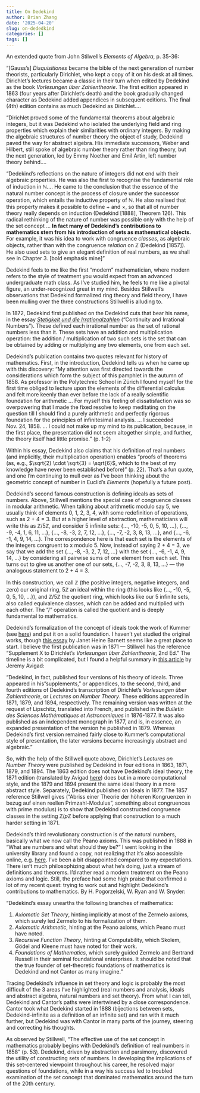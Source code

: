 ```yaml
---
title: On Dedekind
author: Brian Zhang
date: '2025-04-20'
slug: on-dededkind
categories: []
tags: []
---
```


An extended quote from John Stilwell's *Elements of Algebra*, p. 35-36:

"[Gauss's] *Disquisitiones* became the bible of the next generation of number theorists, particularly Dirichlet, who kept a copy of it on his desk at all times. Dirichlet's lectures became a classic in their turn when edited by Dedekind as the book *Vorlesungen über Zahlentheorie*. The first edition appeared in 1863 (four years after Dirichlet's death) and the book gradually changed character as Dedekind added appendices in subsequent editions. The final (4th) edition contains as much Dedekind as Dirichlet....

"Dirichlet proved some of the fundamental theorems about algebraic integers, but it was Dedekind who isolated the underlying field and ring properties which explain their similarities with ordinary integers. By making the algebraic structures of number theory the object of study, Dedekind paved the way for abstract algebra. His immediate successors, Weber and Hilbert, still spoke of algebraic number theory rather than ring theory, but the next generation, led by Emmy Noether and Emil Artin, left number theory behind....

"Dedekind's reflections on the nature of integers did not end with their algebraic properties. He was also the first to recognise the fundamental role of induction in $\mathbb{N}$.... He came to the conclusion that the essence of the natural number concept is the process of closure under the successor operation, which entails the inductive property of $\mathbb{N}$. He also realised that this property makes it possible to define $+$ and $\times$, so that all of number theory really depends on induction (Dedekind [1888], Theorem 126). This radical rethinking of the nature of number was possible only with the help of the set concept ... **In fact many of Dedekind's contributions to mathematics stem from his introduction of sets as mathematical objects.** For example, it was his idea to work with congruence *classes*, as algebraic objects, rather than with the congruence *relation* on $\mathbb{Z}$ (Dedekind [1857]). He also used sets to give an elegant definition of real numbers, as we shall see in Chapter 3. [bold emphasis mine]"

Dedekind feels to me like the first "modern" mathematician, where modern refers to the style of treatment you would expect from an advanced undergraduate math class. As I‘ve studied him, he feels to me like a pivotal figure, an under-recognized great in my mind. Besides Stillwell's observations that Dedekind formalized ring theory and field theory, I have been mulling over the three constructions Stillwell is alluding to.

In 1872, Dedekind first published on the Dedekind cuts that bear his name, in the essay *[Stetigkeit und die Irrationalzahlen](https://ia600204.us.archive.org/32/items/cu31924001586282/cu31924001586282.pdf)* ("Continuity and Irrational Numbers"). These defined each irrational number as the set of rational numbers less than it. These sets have an addition and multiplication operation: the addition / multiplication of two such sets is the set that can be obtained by adding or multiplying any two elements, one from each set.

Dedekind's publication contains two quotes relevant for history of mathematics. First, in the introduction, Dedekind tells us when he came up with this discovery: "My attention was first directed towards the considerations which form the subject of this pamphlet in the autumn of 1858. As professor in the Polytechnic School in Zürich I found myself for the first time obliged to lecture upon the elements of the differential calculus and felt more keenly than ever before the lack of a really scientific foundation for arithmetic ... For myself this feeling of dissatisfaction was so overpowering that I made the fixed resolve to keep meditating on the question till I should find a purely arithmetic and perfectly rigorous foundation for the principles of infinitesimal analysis. ... I succeeded Nov. 24, 1858. ... I could not make up my mind to its publication, because, in the first place, the presentation did not seem altogether simple, and further, the theory itself had little promise." (p. 1-2)

Within his essay, Dedekind also claims that his definition of real numbers (and implicitly, their multiplication operation) enables "proofs of theorems (as, e.g., $\sqrt{2} \cdot \sqrt{3} = \sqrt{6}$, which to the best of my knowledge have never been established before)" (p. 22). That's a fun quote, and one I'm continuing to mull over as I've been thinking about the geometric concept of number in Euclid's *Elements* (hopefully a future post).

Dedekind's second famous construction is defining ideals as sets of numbers. Above, Stillwell mentions the special case of congruence classes in modular arithmetic. When talking about arithmetic modulo say 5, we usually think of elements 0, 1, 2, 3, 4, with some redefinition of operations, such as 2 + 4 = 3. But at a higher level of abstraction, mathematicians will write this as $\mathbb{Z}/5\mathbb{Z}$, and consider 5 infinite sets: {..., -10, -5, 0, 5, 10, ...}, {..., -9, -4, 1, 6, 11, ...}, {..., -8, -3, 2, 7, 12, ...}, {..., -7, -2, 3, 8, 13, ...}, and {..., -6, -1, 4, 9, 14, ...}. The correspondence here is that each set is the elements of the integers congruent to x modulo 5. Now, instead of saying 2 + 4 = 3, we say that we add the set {..., -8, -3, 2, 7, 12, ...} with the set {..., -6, -1, 4, 9, 14, ...} by considering all pairwise sums of one element from each set. This turns out to give us another one of our sets, {..., -7, -2, 3, 8, 13, ...} — the analogous statement to 2 + 4 = 3.

In this construction, we call $\mathbb{Z}$ (the positive integers, negative integers, and zero) our original ring, $5\mathbb{Z}$ an ideal within the ring (this looks like {..., -10, -5, 0, 5, 10, ...}), and $\mathbb{Z}/5\mathbb{Z}$ the quotient ring, which looks like our 5 infinite sets, also called equivalence classes, which can be added and multiplied with each other. The "/" operation is called the quotient and is deeply fundamental to mathematics.

Dedekind's formalization of the concept of ideals took the work of Kummer (see [here](https://en.wikipedia.org/wiki/Ideal_number#History)) and put it on a solid foundation. I haven't yet studied the original works, though [this essay](https://digitalcommons.ursinus.edu/cgi/viewcontent.cgi?article=1000&context=triumphs_abstract) by Janet Heine Barnett seems like a great place to start. I believe the first publication was in 1871 — Stillwell has the reference "Supplement X to Dirichlet's *Vorlesungen über Zahlentheorie*, 2nd Ed." The timeline is a bit complicated, but I found a helpful summary in [this article](https://www.andrew.cmu.edu/user/avigad/Papers/ideals71.pdf) by Jeremy Avigad:

"Dedekind, in fact, published four versions of his theory of ideals. Three appeared in his "supplements," or appendices, to the second, third, and fourth editions of Dedekind's transcription of Dirichlet's *Vorlesungen über Zahlentheorie*, or *Lectures on Number Theory*. These editions appeared in 1871, 1879, and 1894, respectively. The remaining version was written at the request of Lipschitz, translated into French, and published in the *Bulletin des Sciences Mathématiques et Astronomiques* in 1876-1877. It was also published as an independent monograph in 1877, and is, in essence, an expanded presentation of the version he published in 1879. Whereas Dedekind's first version remained fairly close to Kummer's computational style of presentation, the later versions became increasingly abstract and algebraic."

So, with the help of the Stillwell quote above, Dirichlet's *Lectures on Number Theory* were published by Dedekind in four editions in 1863, 1871, 1879, and 1894. The 1863 edition does not have Dedekind's ideal theory, the 1871 edition (translated by Avigad [here](https://www.andrew.cmu.edu/user/avigad/Papers/ideals71.pdf)) does but in a more computational style, and the 1879 and 1894 present the same ideal theory in a more abstract style. Separately, Dedekind published on ideals in 1877. The 1857 reference Stillwell gives ("Abriss einer Theorie der höheren Kongruenzen in bezug auf einen reellen Primzahl-Modulus", something about congruences with prime modulus) is to show that Dedekind constructed congruence classes in the setting $\mathbb{Z}/p\mathbb{Z}$ before applying that construction to a much harder setting in 1871.

Dedekind's third revolutionary construction is of the natural numbers, basically what we now call the Peano axioms. This was published in 1888 in "What are numbers and what should they be?" I went looking in the university library and found a copy, not realizing that it's also accessible online, e.g. [here](https://ia600204.us.archive.org/32/items/cu31924001586282/cu31924001586282.pdf). I've been a bit disappointed compared to my expectations. There isn't much philosophizing about what he's doing, just a stream of definitions and theorems. I'd rather read a modern treatment on the Peano axioms and logic.  Still, the preface had some high praise that confirmed a lot of my recent quest: trying to work out and highlight Dedekind's contributions to mathematics. By H. Pogorzelski, W. Ryan and W. Snyder:

"Dedekind's essay unearths the following branches of mathematics:

1. *Axiomatic Set Theory*, hinting implicitly at most of the Zermelo axioms, which surely led Zermelo to his formalization of them.
2. *Axiomatic Arithmetic*, hinting at the Peano axioms, which Peano must have noted.
3. *Recursive Function Theory*, hinting at Computability, which Skolem, Gödel and Kleene must have noted for their work.
4. *Foundations of Mathematics*, which surely guided Zermelo and Bertrand Russell in their seminal foundational enterprises. It should be noted that the true founder of set-theoretic foundations of mathematics is Dedekind and not Cantor as many imagine."

Tracing Dedekind's influence in set theory and logic is probably the most difficult of the 3 areas I've highlighted (real numbers and analysis, ideals and abstract algebra, natural numbers and set theory). From what I can tell, Dedekind and Cantor's paths were intertwined by a close correspondence. Cantor took what Dedekind started in 1888 (bijections between sets, Dedekind-infinite as a definition of an infinite set) and ran with it much further, but Dedekind was with Cantor in many parts of the journey, steering and correcting his thoughts.

As observed by Stillwell, "The effective use of the set concept in mathematics probably begins with Dedekind's definition of real numbers in 1858" (p. 53). Dedekind, driven by abstraction and parsimony, discovered the utility of constructing sets of numbers. In developing the implications of this set-centered viewpoint throughout his career, he resolved major questions of foundations, while in a way his success led to troubled examination of the set concept that dominated mathematics around the turn of the 20th century.

